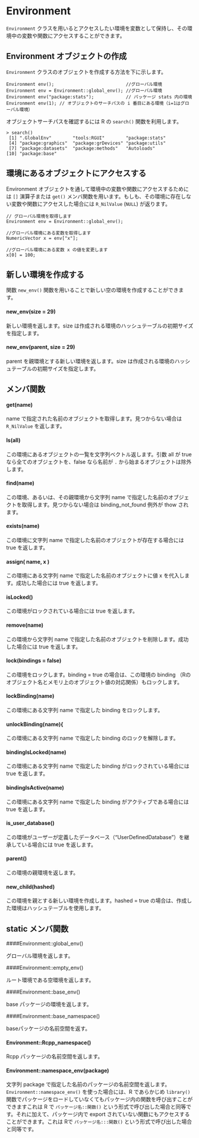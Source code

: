 # Environment

`Environment` クラスを用いるとアクセスしたい環境を変数として保持し、その環境中の変数や関数にアクセスすることができます。

## Environment オブジェクトの作成

`Environment ` クラスのオブジェクトを作成する方法を下に示します。

```
Environment env();                           //グローバル環境
Environment env = Environment::global_env(); //グローバル環境
Environment env("package:stats");            // パッケージ stats 内の環境
Environment env(1); // オブジェクトのサーチパスの i 番目にある環境（i=1はグローバル環境）
```

オブジェクトサーチパスを確認するには R の `search()` 関数を利用します。

```
> search()
 [1] ".GlobalEnv"        "tools:RGUI"        "package:stats"    
 [4] "package:graphics"  "package:grDevices" "package:utils"    
 [7] "package:datasets"  "package:methods"   "Autoloads"        
[10] "package:base"   
```

## 環境にあるオブジェクトにアクセスする

Environment オブジェクトを通して環境中の変数や関数にアクセスするためには `[]` 演算子または `get()` メンバ関数を用います。もしも、その環境に存在しない変数や関数にアクセスした場合には `R_NilValue` (`NULL`) が返ります。

```
// グローバル環境を取得します
Environment env = Environment::global_env();

//グローバル環境にある変数を取得します
NumericVector x = env["x"];

//グローバル環境にある変数 x の値を変更します
x[0] = 100;
```

## 新しい環境を作成する

関数 `new_env()` 関数を用いることで新しい空の環境を作成することができます。

#### new_env(size = 29)

新しい環境を返します。size は作成される環境のハッシュテーブルの初期サイズを指定します。

#### new_env(parent, size = 29)

parent を親環境とする新しい環境を返します。size は作成される環境のハッシュテーブルの初期サイズを指定します。



## メンバ関数

#### get(name)

name で指定された名前のオブジェクトを取得します。見つからない場合は `R_NilValue` を返します。

#### ls(all)

この環境にあるオブジェクトの一覧を文字列ベクトル返します。引数 all が true なら全てのオブジェクトを、false なら名前が `.` から始まるオブジェクトは除外します。

#### find(name)

この環境、あるいは、その親環境から文字列 name で指定した名前のオブジェクトを取得します。見つからない場合は binding_not_found 例外が thow されます。

#### exists(name)

この環境に文字列 name で指定した名前のオブジェクトが存在する場合には true を返します。

#### assign( name, x )

この環境にある文字列 name で指定した名前のオブジェクトに値 x を代入します。成功した場合には true を返します。

#### isLocked()

この環境がロックされている場合には true を返します。

#### remove(name)

この環境から文字列 name で指定した名前のオブジェクトを削除します。成功した場合には true を返します。

#### lock(bindings = false)

この環境をロックします。binding = true の場合は、この環境の binding （Rのオブジェクト名とメモリ上のオブジェクト値の対応関係）もロックします。

#### lockBinding(name)

この環境にある文字列 name で指定した binding をロックします。

#### unlockBinding(name){

この環境にある文字列 name で指定した binding のロックを解除します。

#### bindingIsLocked(name)

この環境にある文字列 name で指定した binding がロックされている場合には true を返します。

#### bindingIsActive(name)

この環境にある文字列 name で指定した binding がアクティブである場合には true を返します。


#### is_user_database()

この環境がユーザーが定義したデータベース（"UserDefinedDatabase"）を継承している場合には true を返します。

#### parent()

この環境の親環境を返します。

#### new_child(hashed)

この環境を親とする新しい環境を作成します。hashed = true の場合は、作成した環境はハッシュテーブルを使用します。


## static メンバ関数

####Environment::global_env()

グローバル環境を返します。

####Environment::empty_env()

ルート環境である空環境を返します。

####Environment::base_env()

base パッケージの環境を返します。

####Environment::base_namespace()

baseパッケージの名前空間を返す。

#### Environment::Rcpp_namespace()

Rcpp パッケージの名前空間を返します。

#### Environment::namespace_env(package)

文字列 package で指定した名前のパッケージの名前空間を返します。`Environment::namespace_env()` を使った場合には、R であらかじめ `library()` 関数でパッケージをロードしていなくてもパッケージ内の関数を呼び出すことができますこれは R で `パッケージ名::関数()` という形式で呼び出した場合と同等です。それに加えて、パッケージ内で export されていない関数にもアクセスすることができます。これは Rで `パッケージ名:::関数()` という形式で呼び出した場合と同等です。
